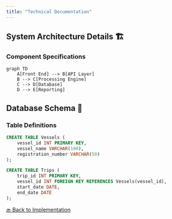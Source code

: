 ```yaml
---
title: "Technical Documentation"
---
```


## System Architecture Details 🏗️

### Component Specifications

```mermaid
graph TD
    A[Front End️] --> B[API Layer]
    B --> C[Processing Engine️]
    C --> D[Database]
    D --> E[Reporting]
```

## Database Schema 💾

### Table Definitions

``` sql
CREATE TABLE Vessels (
    vessel_id INT PRIMARY KEY,
    vessel_name VARCHAR(100),
    registration_number VARCHAR(50)
);

CREATE TABLE Trips (
    trip_id INT PRIMARY KEY,
    vessel_id INT FOREIGN KEY REFERENCES Vessels(vessel_id),
    start_date DATE,
    end_date DATE
);
```

[🔙 Back to Implementation](06-implementation.qmd)

